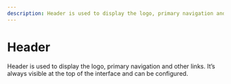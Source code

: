 ```yaml
---
description: Header is used to display the logo, primary navigation and other links. It’s always visible at the top of the interface and can be configured.
---
```


# Header

<HeaderComponent
  htmlTag="studs-header"
  jsxTag="StudsHeader"
  version="Since 2.0"
  status="Unstable"
  urlGithub="navigation/studs-header.ts"
  urlStrbook="studs-navigation-header--docs"
/>

Header is used to display the logo, primary navigation and other links. It’s always visible at the top of the interface and can be configured.